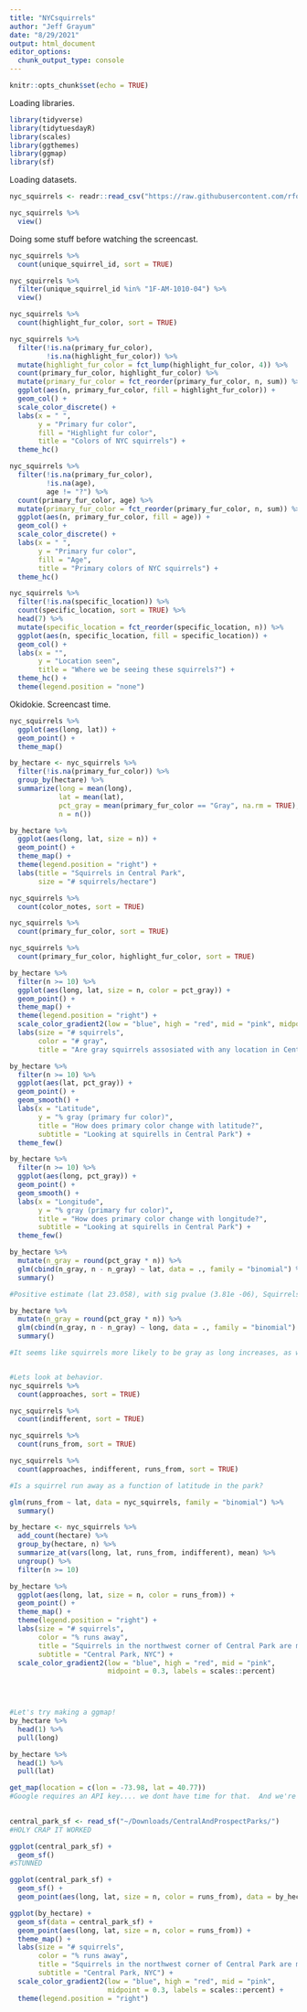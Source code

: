 ```yaml
---
title: "NYCsquirrels"
author: "Jeff Grayum"
date: "8/29/2021"
output: html_document
editor_options: 
  chunk_output_type: console
---
```


```r
knitr::opts_chunk$set(echo = TRUE)
```

Loading libraries.
```r
library(tidyverse)
library(tidytuesdayR)
library(scales)
library(ggthemes)
library(ggmap)
library(sf)
```

Loading datasets.   
```r
nyc_squirrels <- readr::read_csv("https://raw.githubusercontent.com/rfordatascience/tidytuesday/master/data/2019/2019-10-29/nyc_squirrels.csv")

nyc_squirrels %>%
  view()
```

Doing some stuff before watching the screencast.
```r
nyc_squirrels %>%
  count(unique_squirrel_id, sort = TRUE)

nyc_squirrels %>%
  filter(unique_squirrel_id %in% "1F-AM-1010-04") %>%
  view()

nyc_squirrels %>%
  count(highlight_fur_color, sort = TRUE)

nyc_squirrels %>%
  filter(!is.na(primary_fur_color),
         !is.na(highlight_fur_color)) %>%
  mutate(highlight_fur_color = fct_lump(highlight_fur_color, 4)) %>%
  count(primary_fur_color, highlight_fur_color) %>%
  mutate(primary_fur_color = fct_reorder(primary_fur_color, n, sum)) %>%
  ggplot(aes(n, primary_fur_color, fill = highlight_fur_color)) +
  geom_col() +
  scale_color_discrete() +
  labs(x = " ",
       y = "Primary fur color",
       fill = "Highlight fur color",
       title = "Colors of NYC squirrels") +
  theme_hc()

nyc_squirrels %>%
  filter(!is.na(primary_fur_color),
         !is.na(age),
         age != "?") %>%
  count(primary_fur_color, age) %>%
  mutate(primary_fur_color = fct_reorder(primary_fur_color, n, sum)) %>%
  ggplot(aes(n, primary_fur_color, fill = age)) +
  geom_col() +
  scale_color_discrete() +
  labs(x = " ",
       y = "Primary fur color",
       fill = "Age",
       title = "Primary colors of NYC squirrels") +
  theme_hc()

nyc_squirrels %>%
  filter(!is.na(specific_location)) %>%
  count(specific_location, sort = TRUE) %>%
  head(7) %>%
  mutate(specific_location = fct_reorder(specific_location, n)) %>%
  ggplot(aes(n, specific_location, fill = specific_location)) +
  geom_col() +
  labs(x = "",
       y = "Location seen",
       title = "Where we be seeing these squirrels?") +
  theme_hc() +
  theme(legend.position = "none")
```


Okidokie. Screencast time.
```r
nyc_squirrels %>%
  ggplot(aes(long, lat)) +
  geom_point() +
  theme_map()

by_hectare <- nyc_squirrels %>%
  filter(!is.na(primary_fur_color)) %>%
  group_by(hectare) %>%
  summarize(long = mean(long),
            lat = mean(lat),
            pct_gray = mean(primary_fur_color == "Gray", na.rm = TRUE),
            n = n()) 

by_hectare %>%
  ggplot(aes(long, lat, size = n)) +
  geom_point() +
  theme_map() +
  theme(legend.position = "right") +
  labs(title = "Squirrels in Central Park",
       size = "# squirrels/hectare")

nyc_squirrels %>%
  count(color_notes, sort = TRUE)

nyc_squirrels %>%
  count(primary_fur_color, sort = TRUE)

nyc_squirrels %>%
  count(primary_fur_color, highlight_fur_color, sort = TRUE)

by_hectare %>%
  filter(n >= 10) %>%
  ggplot(aes(long, lat, size = n, color = pct_gray)) +
  geom_point() +
  theme_map() +
  theme(legend.position = "right") +
  scale_color_gradient2(low = "blue", high = "red", mid = "pink", midpoint = 0.95, labels = scales::percent) +
  labs(size = "# squirrels",
       color = "# gray",
       title = "Are gray squirrels assosiated with any location in Central Park?")

by_hectare %>%
  filter(n >= 10) %>%
  ggplot(aes(lat, pct_gray)) +
  geom_point() +
  geom_smooth() +
  labs(x = "Latitude",
       y = "% gray (primary fur color)",
       title = "How does primary color change with latitude?",
       subtitle = "Looking at squirells in Central Park") +
  theme_few()

by_hectare %>%
  filter(n >= 10) %>%
  ggplot(aes(long, pct_gray)) +
  geom_point() +
  geom_smooth() +
  labs(x = "Longitude",
       y = "% gray (primary fur color)",
       title = "How does primary color change with longitude?",
       subtitle = "Looking at squirells in Central Park") +
  theme_few()

by_hectare %>%
  mutate(n_gray = round(pct_gray * n)) %>%
  glm(cbind(n_gray, n - n_gray) ~ lat, data = ., family = "binomial") %>%
  summary()

#Positive estimate (lat 23.058), with sig pvalue (3.81e -06), Squirrels more likely to be gray as you move north!

by_hectare %>%
  mutate(n_gray = round(pct_gray * n)) %>%
  glm(cbind(n_gray, n - n_gray) ~ long, data = ., family = "binomial") %>%
  summary()

#It seems like squirrels more likely to be gray as long increases, as well.


#Lets look at behavior.
nyc_squirrels %>%
  count(approaches, sort = TRUE)

nyc_squirrels %>%
  count(indifferent, sort = TRUE)

nyc_squirrels %>%
  count(runs_from, sort = TRUE)

nyc_squirrels %>%
  count(approaches, indifferent, runs_from, sort = TRUE)

#Is a squirrel run away as a function of latitude in the park?

glm(runs_from ~ lat, data = nyc_squirrels, family = "binomial") %>%
  summary()

by_hectare <- nyc_squirrels %>%
  add_count(hectare) %>%
  group_by(hectare, n) %>%
  summarize_at(vars(long, lat, runs_from, indifferent), mean) %>%
  ungroup() %>%
  filter(n >= 10) 

by_hectare %>%
  ggplot(aes(long, lat, size = n, color = runs_from)) +
  geom_point() +
  theme_map() +
  theme(legend.position = "right") +
  labs(size = "# squirrels",
       color = "% runs away",
       title = "Squirrels in the northwest corner of Central Park are more likely to run away",
       subtitle = "Central Park, NYC") +
  scale_color_gradient2(low = "blue", high = "red", mid = "pink",
                        midpoint = 0.3, labels = scales::percent)


                        

#Let's try making a ggmap!
by_hectare %>%
  head(1) %>%
  pull(long)

by_hectare %>%
  head(1) %>%
  pull(lat)

get_map(location = c(lon = -73.98, lat = 40.77))
#Google requires an API key.... we dont have time for that.  And we're at a logical stopping point for the day.
  

central_park_sf <- read_sf("~/Downloads/CentralAndProspectParks/")
#HOLY CRAP IT WORKED

ggplot(central_park_sf) +
  geom_sf()
#STUNNED

ggplot(central_park_sf) +
  geom_sf() +
  geom_point(aes(long, lat, size = n, color = runs_from), data = by_hectare) 

ggplot(by_hectare) +
  geom_sf(data = central_park_sf) +
  geom_point(aes(long, lat, size = n, color = runs_from)) +
  theme_map() +
  labs(size = "# squirrels",
       color = "% runs away",
       title = "Squirrels in the northwest corner of Central Park are more likely to run away",
       subtitle = "Central Park, NYC") +
  scale_color_gradient2(low = "blue", high = "red", mid = "pink",
                        midpoint = 0.3, labels = scales::percent) +
  theme(legend.position = "right")
 
  


  

```

